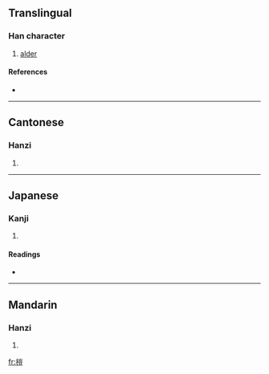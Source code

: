 {{see|桤}}
==Translingual==

===Han character===
{{Han char|rn=75|rad=木|as=10|sn=14|four=4291<sub>8</sub>|canj=木山一廿 (DUMT)}}

# [[alder]]

====References====
* {{Han ref|kx=0545.150|dkj=15298|dj=0933.060|hdz=21264.040|uh=69BF|ud=27071|bh=E24E|bd=57934}}

----

==Cantonese==

===Hanzi===
{{yue-hanzi|jyut=|y=[[kei1]]}}

# {{defn|Cantonese}}

----

==Japanese==

===Kanji===
{{ja-kanji|grade=|rs=木10}}

# {{defn|Japanese}}

====Readings====
* {{ja-readings|on=[[き]] (ki), [[かい]] (kai), [[がい]] (gai)|kun=[[はんのき]] (hannoki)}}

----

==Mandarin==

===Hanzi===
{{cmn-hanzi|sim=桤|pin=[[gǎo]] ([[gao3]]), [[qī]] ([[qi1]])|wg=[[kao3|kao<sup>3</sup>]], [[ch'i1|ch'i<sup>1</sup>]]}}

# {{defn|Mandarin}}

[[fr:榿]]